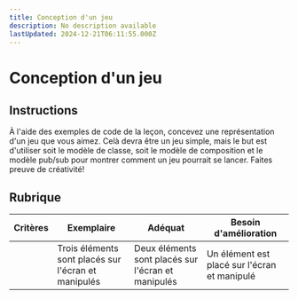 ```yaml
---
title: Conception d'un jeu
description: No description available
lastUpdated: 2024-12-21T06:11:55.000Z
---
```


# Conception d'un jeu

## Instructions

À l'aide des exemples de code de la leçon, concevez une représentation d'un jeu que vous aimez. Celà devra être un jeu simple, mais le but est d'utiliser soit le modèle de classe, soit le modèle de composition et le modèle pub/sub pour montrer comment un jeu pourrait se lancer. Faites preuve de créativité!

## Rubrique

| Critères | Exemplaire                                               | Adéquat                                              | Besoin d'amélioration                                   |
| -------- | ------------------------------------------------------- | ----------------------------------------------------- | --------------------------------------------------- |
|          | Trois éléments sont placés sur l'écran et manipulés | Deux éléments sont placés sur l'écran et manipulés | Un élément est placé sur l'écran et manipulé |
